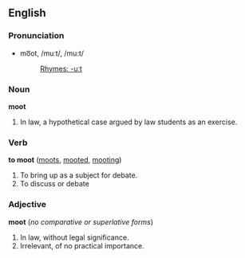 ==English==
===Pronunciation===
*mo͞ot, /muːt/, /mu:t/
*:[[Rhymes:English:-uːt|Rhymes: -uːt]]

===Noun===
'''moot'''

# In law, a hypothetical case argued by law students as an exercise.

===Verb===
'''to moot''' ([[moots]], [[mooted]], [[mooting]])

# To bring up as a subject for debate.
# To discuss or debate

===Adjective===
'''moot''' (''no comparative or superlative forms'')

# In law, without legal significance.
# Irrelevant, of no practical importance.